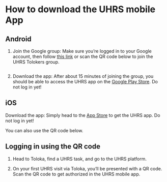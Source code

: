 # How to download the UHRS mobile App

## Android
1. Join the Google group: Make sure you’re logged in to your Google account, then follow [this link](https://groups.google.com/g/uhrs-tolokers/) or scan the QR code below to join the UHRS Tolokers group.
<Image width="350px" withBackground imageId="f9089d9ae1f384433ca62e6b378a1015" alt="" />

2. Download the app: After about 15 minutes of joining the group, you should be able to access the UHRS app on the [Google Play Store](https://play.google.com/store/apps/details?id=com.microsoft.uhrs%20). Do not log in yet!


## iOS
Download the app: Simply head to the [App Store](https://apps.apple.com/ru/app/uhrs/id1636040053?l=en-GB) to get the UHRS app. Do not log in yet!

You can also use the QR code below.
<Image width="700px" withBackground imageId="f08d29e7258f2ca3df270243cf7b6072" alt="" />

## Logging in using the QR code
1. Head to Toloka, find a UHRS task, and go to the UHRS platform.

1. On your first UHRS visit via Toloka, you’ll be presented with a QR code. Scan the QR code to get authorized in the UHRS mobile app.